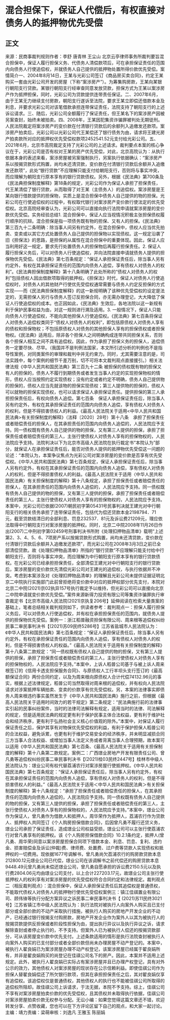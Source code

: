 # 混合担保下，保证人代偿后，有权直接对债务人的抵押物优先受偿
## 正文
来源：民商事裁判规则作者：李舒 唐青林 王尘山 北京云亭律师事务所裁判要旨混合担保中，保证人履行担保义务、代债务人清偿款项后，可在承担保证责任的范围内向债务人行使追偿权，并就债务人自己提供的抵押物处置所得价款优先受偿。案情简介一、2004年8月14日，王某与光彩公司签订《商品房买卖合同》，约定王某购买一套由光彩公司开发的房屋（下称“案涉房产”）。为筹集购房款，王某向某银行朝阳支行贷款。某银行朝阳支行经审查同意发放贷款，担保方式为王某以案涉房产作为抵押担保，同时，光彩公司为贷款提供连带责任保证。二、2007年6月，由于王某无力继续支付房款，朝阳支行遂诉至法院，要求王某立即偿还借款本金及利息，并要求光彩公司对该笔借款承担连带保证责任，法院支持了朝阳支行的上述诉讼请求。三、随后，光彩公司全额履行了保证责任，但王某名下的案涉房产因被另案查封，始终未被拍卖。四、2008年，王某因犯集资诈骗罪被判处无期徒刑。人民法院裁定将案涉房产的变价款在付清银行贷款后的余额列入追缴发还款项。案涉房产拍卖后，光彩公司以光彩公司代王某偿还了银行债务为由，请求将王建光房产拍卖款所对应的抵押权优先受偿权款项2452541.52元支付给光彩公司。五、2021年6月，北京市高院裁定支持了光彩公司的上述请求。裁判要点本案的核心争议在于，光彩公司是否有权对王某的房产优先受偿，对此，北京高院认为：从执行依据本身的表述来看，案涉房屋被另案强制执行，另案执行依据确认：“案涉房产系以按揭贷款形式购置，尚均未还清贷款，变价款在付清银行贷款后余额并入追缴发还款项”，此处“银行贷款”不应理解只能支付给朝阳支行，否则将与事实冲突，而应理解为朝阳支行原本享有的银行贷款债权。另外，根据《民法典》第700条及《民法典担保制度解释》第18条的规定，光彩公司作为保证人承担了担保责任，代王某清偿了银行贷款，从而取得了对王某（主债务人）的追偿权。案涉房屋是王某向银行借款提供的担保物，实质上是混合担保中债务人自己提供的物的担保。光彩公司在行使追偿权的过程中，有权取代银行对案涉房产变价款行使法定的优先受偿权。北京高院经审查认为，光彩公司可以直接向执行法院申请就案涉房屋的变价款优先受偿。实务经验总结1. 混合担保中，保证人应当视情况积极主张担保债权履行顺序的抗辩。混合担保是指一项债务既有物的担保、又有人的担保。《民法典》第三百九十二条明确：除当事人间另有约定外，在混合担保中，债权人应当优先拍卖、变卖或以其它方式处置债务人自己提供的担保物以实现债权。这一规定沿袭了旧《担保法》的思路，是担保的从属性在混合担保中的重要体现。因此，保证人应当利用好这一规定，要求先行处置债务人的担保物后再履行担保责任。2. 保证人履行担保义务后，可以对债务人行使追偿权，并向法院直接申请就债务人提供的担保物优先受偿。《民法典》第七百条规定：“保证人承担保证责任后，除当事人另有约定外，有权在其承担保证责任的范围内向债务人追偿，享有债权人对债务人的权利”。《民法典担保制度解释》第十八条明确了此处所称的“债权人对债务人的权利”包括债权人因出借款项取得的抵押权。《担保法》时代，保证人对债务人行使追偿权时，对债务人的其他财产行使优先受偿权通常需要与债务人约定反担保的方式实现——而《民法典担保制度解释》的这一新规明确了该种优先受偿权的设定是法定的，无需担保人另行与债务人签订反担保合同，亦无需办理登记，大大降低了保证人行使追偿权的成本。也正因如此，《民法典》生效后，各地法院以这一新规有利于保护民事权益为由，对这一规则进行溯及适用。3. 一般情况下，保证人只能向债务人行使追偿权，不能向其他担保人行使追偿权。《民法典》第七百条将保证人对债务人追偿权类同于“债权人对债务人的权利”，即包括原债权人对债务人享有的债权和担保物权；不包括原债权人对债务的其他担保人享有的担保债权或者担保物权。《民法典》适用后，除非各个担保人之间明确构成连带共同担保关系，否则各个担保人相互之间不具有追偿权。因此，作为承担了担保义务的担保人，追偿债务一定要尽快、尽早。（我国并不是判例法国家，本文所引述分析的判例也不是指导性案例，对同类案件的审理和裁判中并无约束力。同时，尤其需要注意的是，司法实践中，每个案例的细节千差万别，切不可将本文裁判观点直接援引。）相关法律法规《中华人民共和国民法典》第三百九十二条 被担保的债权既有物的担保又有人的担保的，债务人不履行到期债务或者发生当事人约定的实现担保物权的情形，债权人应当按照约定实现债权；没有约定或者约定不明确，债务人自己提供物的担保的，债权人应当先就该物的担保实现债权；第三人提供物的担保的，债权人可以就物的担保实现债权，也可以请求保证人承担保证责任。提供担保的第三人承担担保责任后，有权向债务人追偿。第七百条　保证人承担保证责任后，除当事人另有约定外，有权在其承担保证责任的范围内向债务人追偿，享有债权人对债务人的权利，但是不得损害债权人的利益。《最高人民法院关于适用<中华人民共和国民法典>有关担保制度的解释》（法释〔2020〕28号）第十八条　承担了担保责任或者赔偿责任的担保人，在其承担责任的范围内向债务人追偿的，人民法院应予支持。同一债权既有债务人自己提供的物的担保，又有第三人提供的担保，承担了担保责任或者赔偿责任的第三人，主张行使债权人对债务人享有的担保物权的，人民法院应予支持。法院判决以下为北京市高级人民法院在执行裁定书“本院认为”部分，就保证人在承担保证责任后，能否对债务人提供的抵押物优先受偿这一问题的论述：“本院认为，本案争议焦点为光彩公司对案涉房屋的变价款是否享有优先受偿权。《中华人民共和国民法典》第七百条规定，保证人承担保证责任后，除当事人另有约定外，有权在其承担保证责任的范围内向债务人追偿，享有债权人对债务人的权利，但是不得损害债权人的利益。《最高人民法院关于适用〈中华人民共和国民法典〉有关担保制度的解释》第十八条规定，承担了担保责任或者赔偿责任的担保人，在其承担责任的范围内向债务人追偿的，人民法院应予支持。同一债权既有债务人自己提供的物的担保，又有第三人提供的担保，承担了担保责任或者赔偿责任的第三人，主张行使债权人对债务人享有的担保物权的，人民法院应予支持。本案中，光彩公司已依据(2007)朝民初字第05431号民事判决就王建光对中行朝阳支行的相关债务承担了连带保证责任，包括代为偿还贷款本金2198794．71元，截至贷款结清日的全部利息、罚息232537．81元及诉讼费21209元，理应依法取得中行朝阳支行对案涉房屋的抵押权。同时，北京二中院2008年11月26日作出(2007)二中刑初字第02459号刑事判决书所附《处理扣押物品清单》载明“上述第2、3、4、5、6、7项房产系以按揭贷款形式购置，尚均未还清贷款，变价款在付清银行贷款后余额并入追缴发还款项”，而光彩公司在2008年3月3日之前已全部清偿贷款。故《处理扣押物品清单》所指的“银行贷款”不应理解只能支付给中行朝阳支行，否则将与事实冲突，而应理解为中行朝阳支行原本享有的银行贷款债权。在光彩公司已经承担担保责任，全部清偿王建光对中行朝阳支行的银行贷款后，案涉房屋的变价款优先清偿光彩公司对王建光的追偿权，与执行依据并不冲突。考虑到本案涉及对《处理扣押物品清单》的理解且光彩公司未提供证据证明北京二中院执行实施部门此前曾拒绝将变价款中对应的抵押权部分优先支付，本院对北京二中院(2021)京02执异157号执行裁定予以维持，但光彩公司可以直接向北京二中院申请就变价款优先受偿。”案件来源新得力投资有限公司等集资诈骗罪执行审查裁定书【北京市高级人民法院(2021)京执复206号】延伸阅读在检索大量类案的基础上，笔者总结相关裁判规则如下，供读者参考：裁判观点一：担保人履行担保义务后，可以对债务人行使追偿权，并有权在承担担保责任的范围内，就债务人提供的担保物优先受偿。案例一：浙江稻普融资担保有限公司、周来根等追偿权纠纷民事二审民事判决书【(2021)苏09民终5286号】江苏省盐城市人民法院认为：《中华人民共和国民法典》第七百条规定：“保证人承担保证责任后，除当事人另有约定外，有权在承担保证责任的范围内向债务人追偿，享有债权人对债务人的权利，但是不得损害债权人的权益。”《最高人民法院关于适用有关担保制度的解释》第十八条第二款规定：“同一债权既有债权人自己提供的物的担保，又有第三人提供的担保，承担了担保责任或者赔偿责任的第三人，主张行使债权人对债务人享有的担保物权的，人民法院应予支持。”本案中，上诉人稻普公司基于与被上诉人周来根签订的《信用卡透支担保服务合同》、与原债权人工行羊坝头支行签订的《最高额保证合同》两份合同约定，以及为周来根向原债权人合计代偿74132.96元的事实，根据上述法律规定，稻普公司当然取得对周来根的追偿权，并有权向人民法院请求对涉案抵押车辆拍卖、变卖的价款享有优先受偿权。另，本案的法律事实即债务人周来根违约事实虽然发生于《中华人民共和国民法典》施行之前，但根据《最高人民法院关于适用时间效力的若干规定》第二条规定：“民法典施行前的法律事实引起的民事纠纷案件，当时的法律司法解释有规定，适用当时的法律、司法解释的规定，但是适用民法典的规定更有利于保护民事主体合法权益，更有利于维护社会和经济秩序，更有利于弘扬社会主义核心价值观的除外。”本案中，对保证人履行保证责任之后，保护其享有对物保优先受偿权的利益，有利于保护担保人稻普公司的合法权益，避免诉累，也更有利于维护交易安全的经济秩序，并未明显减损合同三方当事人合法权益、或增加当事人法定义务或者背离当事人合理预期，故本案可以适用《中华人民共和国民法典》第七百条、《最高人民法院关于适用有关担保制度的解释》第十八条第二款规定。案例二：广西璟业房地产开发有限责任公司、曾凡勇等追偿权纠纷民事二审民事判决书【(2021)桂03民终2447号】桂林市中级人民法院认为：璟业公司有权代替荔浦农行对案涉房屋行使抵押权。《中华人民共和国民法典》第七百条规定：“保证人承担保证责任后，除当事人另有约定外，有权在其承担保证责任的范围内向债务人追偿，享有债权人对债务人的权利，但是不得损害债权人的利益。”《最高人民法院关于适用＜中华人民共和国民法典＞有关担保制度的解释》第十八条规定：“承担了担保责任或者赔偿责任的担保人，在其承担责任的范围内向债务人追偿的，人民法院应予支持。同一债权既有债务人自己提供的物的担保，又有第三人提供的担保，承担了担保责任或者赔偿责任的第三人，主张行使债权人对债务人享有的担保物权的，人民法院应予支持。”本案中，璟业公司作为保证人，曾凡勇作为借款人和抵押人，周华荣作为抵押人，荔浦农行作为贷款人、抵押权人共同签订《个人购房担保借款合同》，后因曾凡勇不履行还贷义务，璟业公司承担了保证责任，造成璟业公司权益受损，璟业公司可以主张行使荔浦农行对曾凡勇享有的抵押权。该《个人购房担保借款合同》10.2.1条约定，抵押人(曾凡勇、周华荣)同意以案涉房屋担保合同项下借款本金、利息、罚息、复利、违约金、损害赔偿金及诉讼(仲裁)费、律师费、处置费、过户费等贷款人实现债权和抵押权的一切费用。现依据1677号调解书，曾凡勇尚欠荔浦农行的购房款贷款本息212800.12元璟业公司已代偿，璟业公司在该调解书之前代偿还的购房贷款本息9448.49元曾凡勇尚未偿还璟业公司，曾凡勇自愿承担的诉讼费2150.5元以及执行费2804.06元均由璟业公司支付，以上合计227203.17元，故璟业公司主张行使抵押权人的权利享有对案涉房屋的优先受偿权符合合同约定和法律规定。裁判观点二（相反裁判观点）：混合担保中，保证人承担保证责任后其追偿权是普通债权，不能取代债权人对债务人的抵押物行使优先受偿权案例三：镇江佳祺置业有限公司、顾伟锋等执行分配方案异议之诉民事二审民事判决书【 (2021)苏11民终3021号】江苏省镇江市中级人民法院认为：执行法院对被执行人向案外人购买且已支付部分或全部价款的不动产采取执行措施，被执行人购买的房地产开发企业的不动产，已经通过银行按揭支付购房款，房地产开发企业作为案外人以其为被执行人的按揭贷款提供反担保或者阶段性担保为由，提出执行异议以及执行异议之诉，请求解除查封或者停止执行的，不予支持。但案外人已为被执行人偿还的按揭贷款部分，可从该房屋变价款中优先支付。上述条款适用的情形是执行法院查封被执行人向案外人购买的已支付部分或者全部价款但尚未办理房屋不动产登记的。本案中，被执行人翟良娟已为案涉房屋办理不动产权登记，该案涉房屋已经属于翟良娟所有，并非是翟良娟购买的尚登记在佳祺公司名下的房产。因此，本案并不适用上述规定。此外，被执行人翟良娟已实际占有案涉房屋并且已办理产权登记，具有对外公示的效力，其他债权人对案涉房屋的现状存在公示信赖利益。即使佳祺公司作为担保人替翟良娟偿还了所欠银行款项，但其在承担担保责任之后，其对翟良娟仅享有追偿权。该追偿权仅是普通债权，其他债权人的执行也不能被佳祺公司所取得的追偿权所阻却。故佳祺公司上诉请求，于法无据，本院不予支持。综上，佳祺公司不享有对案涉房屋拍卖价款的优先受偿权，且其债权并未取得执行依据，佳祺公司对案涉房屋拍卖价款无权参与分配。无讼小编：如果您觉得这篇文章还不错，欢迎转发分享、点赞收藏，您也可以在下方评论区留下自己的观点，和大家一起讨论。主编：靖力责编：梁萌审核：刘逸凡 王雅玉 陈丽娟